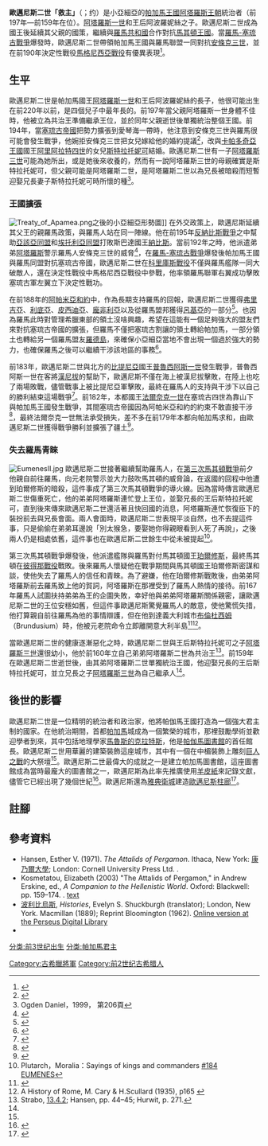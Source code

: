 
{{Infobox royalty
| name               = 歐邁尼斯二世「救主」
| succession         = [[帕加馬王國|帕加馬王國]][[巴西琉斯|巴西琉斯]]
| image              = File:Eumene II detto giovane comandante, da villa dei papiri, peristilio quadrato.JPG
| image_size         = 225px
| caption            = 歐邁尼斯二世半胸像<br>（推測。該半胸像更常被稱為「年輕的指揮官」）
| reign              = 前197年–前159年 
| native_lang1       = 希臘
| native_lang1_name1 = {{lang|grc|Εὐμένης Σωτήρ}}
| birth_date         = 前220年之前 
| birth_place        = 帕加馬王國
| death_date         = 前159年
| death_place        = 帕加馬
| predecessor        = [[阿塔羅斯一世|阿塔羅斯一世]]
| successor          = [[阿塔羅斯二世|阿塔羅斯二世]]
| queen              = [[帕加馬的斯特拉托妮可|斯特拉托妮可]]
| royal house        = [[阿塔羅斯王朝|阿塔羅斯王朝]]
| father             = [[阿塔羅斯一世|阿塔羅斯一世]]
| mother             = 阿波羅妮絲
| issue              = {{plain list|
*[[阿塔羅斯三世|阿塔羅斯三世]]
*[[歐邁尼斯三世|歐邁尼斯三世]]（？）}}
| religion           = [[古希臘宗教|古希臘宗教]]
}}
'''歐邁尼斯二世「救主」'''（{{lang-grc|Εὐμένης Β' τῆς Περγάμου}}；约{{bd|？||前159年|catIdx=A}}）是小亞細亞的[[帕加馬王國|帕加馬王國]][[阿塔羅斯王朝|阿塔羅斯王朝]]統治者（前197年—前159年在位）。[[阿塔羅斯一世|阿塔羅斯一世]]和王后阿波羅妮絲之子。歐邁尼斯二世成為國王後延續其父親的國策，繼續與[[羅馬共和國|羅馬共和國]]合作對抗[[安提柯王朝|馬其頓王國]]。當[[羅馬-塞琉古戰爭|羅馬-塞琉古戰爭]]爆發時，歐邁尼斯二世帶領帕加馬王國與羅馬聯盟一同對抗[[安條克三世|安條克三世]]，並在前190年決定性戰役[[馬格尼西亞戰役|馬格尼西亞戰役]]有優異表現<ref>{{cite book|last1=Livius|title=Eumenes II Soter|url=https://www.livius.org/articles/person/eumenes-ii-soter/?|quote=「羅馬和帕加馬在馬格尼西亞戰役擊敗安條克三世」}}</ref>。

==生平==

歐邁尼斯二世是帕加馬國王[[阿塔羅斯一世|阿塔羅斯一世]]和王后阿波羅妮絲的長子，他很可能出生在前220年以前，是四個兒子中最年長的。前197年當父親阿塔羅斯一世身體不佳時，他被立為共治王準備繼承王位，並於同年父親逝世後單獨統治整個王國。前194年，當[[塞琉古帝國|塞琉古帝國]]把勢力擴張到愛琴海一帶時，他注意到安條克三世與羅馬很可能會發生戰爭，他婉拒安條克三世把女兒嫁給他的婚約提議<ref>{{cite book|last1=Appain|title=The Syrian Wars|url=https://www.livius.org/sources/content/appian/appian-the-syrian-wars/appian-the-syrian-wars-1/?#5|quote=「但後者看到安條克即將與羅馬人開戰才因此想與他建立婚姻關係，便拒絕了。」}}</ref>，改與[[卡帕多奇亞王國|卡帕多奇亞王國]]國王[[阿里阿拉特四世|阿里阿拉特四世]]的女兒[[帕加馬的斯特拉托妮可|斯特拉托妮可]]結婚。歐邁尼斯二世有一子[[阿塔羅斯三世|阿塔羅斯三世]]可能為她所出，或是她後來收養的，然而有一說阿塔羅斯三世的母親確實是斯特拉托妮可，但父親可能是阿塔羅斯二世，是阿塔羅斯二世以為兄長被暗殺而短暫迎娶兄長妻子斯特拉托妮可時所懷的種<ref> Ogden Daniel，1999， 第206頁</ref>。

===王國擴張===
[[File:Treaty_of_Apamea.png|thumb]]之後的小亞細亞形勢圖{{legend|blue|帕加馬王國}}{{legend|green|羅德島}}{{legend|red|塞琉古帝國}}]]
在外交政策上，歐邁尼斯延續其父王的親羅馬政策，與羅馬人站在同一陣線。他在前195年[[反納比斯戰爭|反納比斯戰爭]]之中幫助[[亞該亞同盟|亞該亞同盟]]和[[埃托利亞同盟|埃托利亞同盟]]打敗斯巴達國王[[納比斯|納比斯]]。當前192年之時，他派遣弟弟[[阿塔羅斯二世|阿塔羅斯]]警示羅馬人安條克三世的威脅<ref>{{cite book|last1=Livius|title=Eumenes II Soter|url=https://www.livius.org/articles/person/eumenes-ii-soter/?|quote=「阿塔羅斯出訪羅馬，並且警示羅馬人對抗安條克三世..」}}</ref>，在[[羅馬-塞琉古戰爭|羅馬-塞琉古戰爭]]爆發後帕加馬王國與羅馬同盟對抗塞琉古帝國，歐邁尼斯二世在[[科里庫斯戰役|科里庫斯戰役]]不僅與羅馬艦隊一同大破敵人，還在決定性戰役中馬格尼西亞戰役中參戰，他率領羅馬聯軍右翼成功擊敗塞琉古軍左翼立下決定性戰功{{sfn|Chisholm|1911}}。

在前188年的[[阿帕米亞和約|阿帕米亞和約]]中，作為長期支持羅馬的回報，歐邁尼斯二世獲得[[弗里吉亞|弗里吉亞]]、[[利底亞|利底亞]]、[[皮西迪亞|皮西迪亞]]、[[龐非利亞|龐非利亞]]以及從羅馬盟邦獲得[[呂基亞|呂基亞]]的一部分<ref>{{cite book|last1=Livius|title=Eumenes II Soter|url=https://www.livius.org/articles/person/eumenes-ii-soter/?|quote=「阿帕米亞和約中，羅馬把小亞細亞一大部分含[[以弗所|以弗所]]、[[泰爾梅索斯|泰爾梅索斯]]（Telmessos）和特拉勒斯（Tralles）轉給帕加馬」}}</ref>。也因為羅馬此時對管理希臘東部的領土沒啥興趣，希望在這能有一個足夠強大的盟友們來對抗塞琉古帝國的擴張，但羅馬不僅把塞琉古割讓的領土轉給帕加馬，一部分領土也轉給另一個羅馬盟友[[羅德島|羅德島]]，來確保小亞細亞當地不會出現一個過於強大的勢力，也確保羅馬之後可以繼續干涉該地區的事務<ref name="Gera1998">{{cite book|author=Dov Gera|title=Judaea and Mediterranean Politics: 219 to 161 B.C.E.|url=https://books.google.com/books?id=KDaM1XPv3zYC&pg=PA102|year=1998|publisher=BRILL|isbn=90-04-09441-5|pages=96–98}}</ref>。

前183年，歐邁尼斯二世與北方的[[比提尼亞|比提尼亞]]國王[[普魯西阿斯一世|普魯西阿斯一世]]發生戰爭，普魯西阿斯一世在客將[[漢尼拔|漢尼拔]]的幫助下，歐邁尼斯不僅在海上被漢尼拔擊敗，在陸上也吃了兩場敗戰，儘管戰事上被比提尼亞軍擊敗，最終在羅馬人的支持與干涉下以自己的勝利結束這場戰爭<ref>{{cite book|last1=Livius|title=Eumenes II Soter|url=https://www.livius.org/articles/person/eumenes-ii-soter/?|quote=「前183年: 與比提尼亞國王普魯西阿斯一世發生戰爭，儘管歐邁尼斯被擊敗，但在羅馬的支持下以自己的勝利結束戰爭」.}}</ref>。前182年，本都國王[[法爾奈克一世|法爾奈克一世]]在塞琉古四世為靠山下與帕加馬王國發生戰爭，其間塞琉古帝國因為阿帕米亞和約的約束不敢直接干涉<ref>{{cite book|last1=Diodorus Siculus|title=The Library of History |url=https://penelope.uchicago.edu/Thayer/E/Roman/Texts/Diodorus_Siculus/29*.html#23|quote=「塞琉古四世原本率領一支數量相當大的軍隊，準備翻越托羅斯山脈去支援法爾奈克一世，但注意到他父親與羅馬人簽訂的條約，禁止塞琉古帝國軍隊進入托羅斯山脈以北」}}</ref>，最終法爾奈克一世無法承受損失，差不多在前179年本都向帕加馬求和，由歐邁尼斯二世獲得戰爭勝利並擴張了疆土<ref>{{cite book|last1=Polybius|title=Histories|url=https://penelope.uchicago.edu/Thayer/E/Roman/Texts/Polybius/25*.html#2}}</ref>。

===失去羅馬青睞===
[[File:EumenesII.jpg|thumb]]
歐邁尼斯二世接著繼續幫助羅馬人，在[[第三次馬其頓戰爭|第三次馬其頓戰爭]]前夕他親自前往羅馬，向元老院警示並大力鼓吹馬其頓的威脅論，在返國的回程中他遭到珀爾修斯的暗殺，這件事成了第三次馬其頓戰爭的導火線。因為當時傳言歐邁尼斯二世傷重死亡，他的弟弟阿塔羅斯連忙登上王位，並娶兄長的王后斯特拉托妮可，直到後來傳來歐邁尼斯二世還活著且快回國的消息，阿塔羅斯連忙恢復臣下的裝扮前去與兄長會面。兩人會面時，歐邁尼斯二世表現平淡自然，也不去提這件事，只是偷偷在弟弟耳邊說「別太猴急，要娶她你得親眼看到人死了再說」，之後兩人仍是相處依舊，這件事也在歐邁尼斯二世餘生中從未被提起<ref>Plutarch，Moralia：Sayings of kings and commanders [http://www.attalus.org/translate/sayings1.html #184 EUMENES]</ref>。

第三次馬其頓戰爭爆發後，他派遣艦隊與羅馬對付馬其頓國王[[珀爾修斯_(馬其頓)|珀爾修斯]]，最終馬其頓在[[彼得那戰役|彼得那戰役]]戰敗。後來羅馬人懷疑他在戰爭期間與馬其頓國王珀爾修斯密謀和談，使他失去了羅馬人的信任和青睞。為了避嫌，他在珀爾修斯戰敗後，由弟弟阿塔羅斯前去羅馬致上他的賀詞，阿塔羅斯在那裡受到了羅馬人熱情的接待。前167年羅馬人試圖扶持弟弟為王的企圖失敗，幸好他與弟弟阿塔羅斯關係親密，讓歐邁尼斯二世的王位安穩如舊{{sfn|Chisholm|1911}}，但這件事歐邁尼斯驚覺羅馬人的敵意，使他驚慌失措，他打算親自前往羅馬為他的事情辯護，但在他到達義大利城市[[布林迪西|布倫杜西姆]]（Brundusium）時，他被元老院命令立即離開意大利半島<ref name="EB1911">{{EB1911|inline=y|wstitle=Eumenes|display=Eumenes s.v. Eumenes II.|volume=9|page=889}}</ref><ref>A History of Rome, M. Cary & H.Scullard (1935), p165 {{ISBN|0-333-27830-5}}</ref>。

當歐邁尼斯二世的健康逐漸惡化之時，歐邁尼斯二世與王后斯特拉托妮可之子[[阿塔羅斯三世|阿塔羅斯三世]]還很幼小，他於前160年立自己弟弟阿塔羅斯二世為共治王<ref name="Strabo_tuftus">Strabo, [https://www.perseus.tufts.edu/cgi-bin/ptext?lookup=Strab.+13.4.2 13.4.2]; Hansen, pp. 44–45; Hurwit, p. 271.</ref>。前159年在歐邁尼斯二世逝世後，由其弟阿塔羅斯二世單獨統治王國，他迎娶兄長的王后斯特拉托妮可，並立兄長之子[[阿塔羅斯三世|阿塔羅斯三世]]為自己繼承人<ref name="Strabo_tuftus"/>。

==後世的影響==
歐邁尼斯二世是一位精明的統治者和政治家，他將帕伽馬王國打造為一個強大君主制的國家。在他統治期間，首都[[帕加馬|帕加馬]]城成為一個繁榮的城市，那裡鼓勵學術並歡迎學者到來，其中包括地理學家[[馬魯斯的克拉特斯|馬魯斯的克拉特斯]]，他是[[帕伽馬圖書館|帕伽馬圖書館]]的首任館長。歐邁尼斯二世用華麗的建築裝飾這座城市，其中有一個在中楣裝飾上雕刻[[巨人之戰|巨人之戰]]的大祭壇<ref name="EB1911"/>。歐邁尼斯二世最偉大的成就之一是建立帕加馬圖書館，這座圖書館成為當時最龐大的圖書館之一，歐邁尼斯為此率先推廣使用[[羊皮紙|羊皮紙]]來記錄文獻，儘管它已經出現了幾個世紀<ref>{{Cite book|title=Ancient Libraries|publisher=Cambridge University Press|year=2013|isbn=9781107244580|pages=109}}</ref>。歐邁尼斯還為[[雅典衛城|雅典衛城]]建造[[歐邁尼斯柱廊|歐邁尼斯柱廊]]<ref>{{Cite book |last=Camp |first=John M. |title=The Archaeology of Athens |publisher=Yale University Press |year=2001 |isbn=9780300081978 |pages=171}}</ref>。

==註腳==
{{Reflist}}

==參考資料==
*Hansen, Esther V. (1971). ''The Attalids of Pergamon''. Ithaca, New York: [[康乃爾大學|康乃爾大學]]; London: Cornell University Press Ltd. {{ISBN|0-8014-0615-3}}.
*Kosmetatou, Elizabeth (2003) "The Attalids of Pergamon," in Andrew Erskine, ed., ''A Companion to the Hellenistic World''. Oxford: Blackwell: pp. 159–174. {{ISBN|1-4051-3278-7}}. [https://books.google.com/books?id=c1-SvffPjUUC&pg=PA159&dq=kosmetatou&ei=5n0sSPeUPIuOywSjx6XLAw&sig=1cqZNmNUIlpKQecTZeac2XRwn5M text]
* [[波利比烏斯|波利比烏斯]], ''Histories'', Evelyn S. Shuckburgh (translator); London, New York. Macmillan (1889); Reprint Bloomington (1962). [http://data.perseus.org/citations/urn:cts:greekLit:tlg0543.tlg001.perseus-eng1:1.1 Online version at the Perseus Digital Library]
*{{cite book|last1=Ogden|first1=Daniel|title=Polygamy Prostitutes and Death. The Hellenistic Dynasties|url=https://archive.org/details/polygamyprostitu00ogde|date=1999|publisher=Gerald Duckworth & Co. Ltd.|location=London|isbn=07156-29301|page=[https://archive.org/details/polygamyprostitu00ogde/page/n183 150]}}


{{start}}
{{s-hou|[[阿塔羅斯王朝|阿塔羅斯王朝]]||前220年以前||前159年}}
{{s-bef|before=[[阿塔羅斯一世|阿塔羅斯一世]]}}
{{s-ttl|title=[[帕加馬君主列表|帕加馬國王]]|years=前197年－前159年}}
{{s-aft|after=[[阿塔羅斯二世|阿塔羅斯二世]]}}
{{end}}

{{希臘化時代統治者}}
{{Authority control}}
{{DEFAULTSORT:歐邁尼斯, 2}}
[[分类:前3世纪出生|分类:前3世纪出生]]
[[分类:帕加馬君主|分类:帕加馬君主]]
[[Category:古希臘將軍|Category:古希臘將軍]]
[[Category:前2世纪古希腊人|Category:前2世纪古希腊人]]